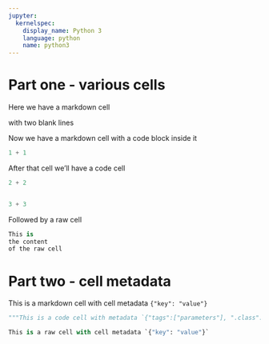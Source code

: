 ---
jupyter:
  kernelspec:
    display_name: Python 3
    language: python
    name: python3
---

# Part one - various cells

<!-- #region -->
Here we have a markdown cell


with two blank lines
<!-- #endregion -->

Now we have a markdown cell
with a code block inside it

```python
1 + 1
```

After that cell we'll have a code cell

```{python}
2 + 2


3 + 3
```

Followed by a raw cell

```{python active="", eval=FALSE}
This is 
the content
of the raw cell
```

# Part two - cell metadata

<!-- #region key="value" -->
This is a markdown cell with cell metadata `{"key": "value"}`
<!-- #endregion -->

```{python .class=None, tags=c("parameters")}
"""This is a code cell with metadata `{"tags":["parameters"], ".class":null}`"""
```

```{python key=value, active="", eval=FALSE}
This is a raw cell with cell metadata `{"key": "value"}`
```
